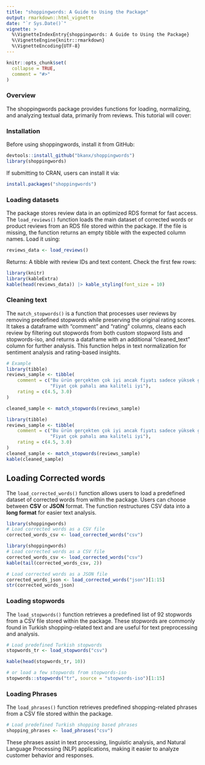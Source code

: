 ```yaml
---
title: "shoppingwords: A Guide to Using the Package"
output: rmarkdown::html_vignette
date: "`r Sys.Date()`"
vignette: >
  %\VignetteIndexEntry{shoppingwords: A Guide to Using the Package}
  %\VignetteEngine{knitr::rmarkdown}
  %\VignetteEncoding{UTF-8}
---
```


```r
knitr::opts_chunk$set(
  collapse = TRUE,
  comment = "#>"
)
```

### Overview

The shoppingwords package provides functions for loading, normalizing, and analyzing textual data, primarily from reviews. This tutorial will cover:

### Installation
Before using shoppingwords, install it from GitHub:

```r
devtools::install_github("bkanx/shoppingwords")
library(shoppingwords)
```

If submitting to CRAN, users can install it via:

```r
install.packages("shoppingwords")
```


### Loading datasets
The package stores review data in an optimized RDS format for fast access. The `load_reviews()` function loads the main dataset of corrected words or product reviews from an RDS file stored within the package. If the file is missing, the function returns an empty tibble with the expected column names. Load it using:

```r
reviews_data <- load_reviews()
```

Returns: A tibble with review IDs and text content. Check the first few rows:

```r
library(knitr)
library(kableExtra)
kable(head(reviews_data)) |> kable_styling(font_size = 10)
```

### Cleaning text

The `match_stopwords()` is a function that processes user reviews by removing predefined stopwords while preserving the original rating scores. It takes a dataframe with "comment" and "rating" columns, cleans each review by filtering out stopwords from both custom stopword lists and stopwords-iso, and returns a dataframe with an additional "cleaned_text" column for further analysis. This function helps in text normalization for sentiment analysis and rating-based insights.

```r
# Example
library(tibble)
reviews_sample <- tibble(
    comment = c("Bu ürün gerçekten çok iyi ancak fiyatı sadece yüksek gibi", 
                "Fiyat çok pahalı ama kaliteli iyi"), 
    rating = c(4.5, 3.0)
)

cleaned_sample <- match_stopwords(reviews_sample)
```

```r
library(tibble)
reviews_sample <- tibble(
    comment = c("Bu ürün gerçekten çok iyi ancak fiyatı sadece yüksek gibi", 
                "Fiyat çok pahalı ama kaliteli iyi"), 
    rating = c(4.5, 3.0)
)
cleaned_sample <- match_stopwords(reviews_sample)
kable(cleaned_sample)
```


## Loading Corrected words
The `load_corrected_words()` function allows users to load a predefined dataset of corrected words from within the package. Users can choose between **CSV** or **JSON** format. The function restructures CSV data into a **long format** for easier text analysis.


```r
library(shoppingwords)
# Load corrected words as a CSV file
corrected_words_csv <- load_corrected_words("csv")
```

```r
library(shoppingwords)
# Load corrected words as a CSV file
corrected_words_csv <- load_corrected_words("csv")
kable(tail(corrected_words_csv, 2))
```

```r
# Load corrected words as a JSON file
corrected_words_json <- load_corrected_words("json")[1:15]
str(corrected_words_json)
```

### Loading stopwords
The `load_stopwords()` function retrieves a predefined list of 92 stopwords from a CSV file stored within the package. These stopwords are commonly found in Turkish shopping-related text and are useful for text preprocessing and analysis.

```r
# Load predefined Turkish stopwords
stopwords_tr <- load_stopwords("csv")
```

```r
kable(head(stopwords_tr, 10))
```

```r
# or load a few stopwords from stopwords-iso 
stopwords::stopwords("tr", source = "stopwords-iso")[1:15]
```

### Loading Phrases
The `load_phrases()` function retrieves predefined shopping-related phrases from a CSV file stored within the package. 


```r
# Load predefined Turkish shopping based phrases
shopping_phrases <- load_phrases("csv")
```


These phrases assist in text processing, linguistic analysis, and Natural Language Processing (NLP) applications, making it easier to analyze customer behavior and responses.
